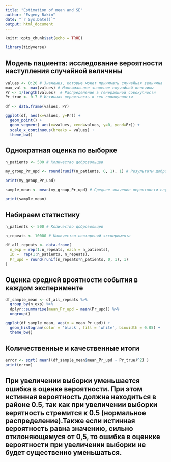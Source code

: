 ```yaml
---
title: "Estimation of mean and SE"
author: "Evgeny Bakin"
date: "`r Sys.Date()`"
output: html_document
---
```


```r
knitr::opts_chunk$set(echo = TRUE)

library(tidyverse)

```

## Модель пациента: исследование вероятности наступления случайной величины

```r

values <- 0:20 # Значения, которые может принимать случайная величина
max_val <- max(values) # Максимальное значение случайной величины
Pr <- 1/length(values)  # Распределение в генеральной совокупности
Pr_true <- 0.7 # Истинная вероятность в ген совокупности

df <- data.frame(values, Pr)

ggplot(df, aes(x=values, y=Pr)) +
  geom_point() + 
  geom_segment( aes(x=values, xend=values, y=0, yend=Pr)) +
  scale_x_continuous(breaks = values) +
  theme_bw()

```

## Однократная оценка по выборке

```r

n_patients <- 500 # Количество добровольцев 

my_group_Pr_upd <- round(runif(n_patients, 0, 1), 1) # Результаты добровольцев. Вероятность может принимать значения от 0 до 1

print(my_group_Pr_upd)

sample_mean <- mean(my_group_Pr_upd) # Среднее значение вероятности случаного события в выборке

print(sample_mean)

```

## Набираем статистику

```r

n_patients <- 500 # Количество добровольцев 

n_repeats <- 10000 # Количество повторений эксперимента

df_all_repeats <- data.frame(
  n_exp = rep(1:n_repeats, each = n_patients),
  ID =  rep(1:n_patients, n_repeats),
  Pr_upd = round(runif(n_repeats*n_patients, 0, 1), 1)
)

```

## Оценка средней вроятности события в каждом эксперименте

```r

df_sample_mean <- df_all_repeats %>% 
  group_by(n_exp) %>% 
  dplyr::summarise(mean_Pr_upd = mean(Pr_upd)) %>% 
  ungroup()

ggplot(df_sample_mean, aes(x = mean_Pr_upd)) +
  geom_histogram(color = 'black', fill = 'white', binwidth = 0.05) +
  theme_bw()

```

## Количественные и качественные итоги

```r

error <- sqrt( mean((df_sample_mean$mean_Pr_upd - Pr_true)^2) )
print(error)

```

## При увеличении выборки уменьшается ошибка в оценке вероятности. При этом истинная вероятность должна находиться в районе 0.5, так как при увеличении выборки верятность стремится к 0.5 (нормальное распределение).Также если истинная вероятность равна значению, сильно отклоняющемуся от 0,5, то ошибка в оценкке вероятности при увеличении выборки не будет существенно уменьшаться. 